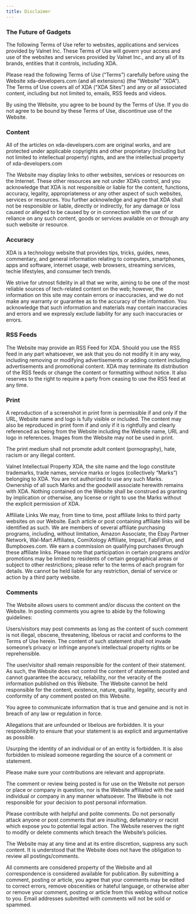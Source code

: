 ```yaml
---
title: Disclaimer
---
```


### The Future of Gadgets

The following Terms of Use refer to websites, applications and services provided by Valnet Inc. These Terms of Use will govern your access and use of the websites and services provided by Valnet Inc., and any all of its brands, entities that it controls, including XDA.

Please read the following Terms of Use (“Terms”) carefully before using the Website xda-developers.com (and all extensions) (the “Website” “XDA”). The Terms of Use covers all of XDA (“XDA Sites”) and any or all associated content, including but not limited to, emails, RSS feeds and videos.

By using the Website, you agree to be bound by the Terms of Use. If you do not agree to be bound by these Terms of Use, discontinue use of the Website.

### Content

All of the articles on xda-developers.com are original works, and are protected under applicable copyrights and other proprietary (including but not limited to intellectual property) rights, and are the intellectual property of xda-developers.com

The Website may display links to other websites, services or resources on the Internet. These other resources are not under XDA’s control, and you acknowledge that XDA is not responsible or liable for the content, functions, accuracy, legality, appropriateness or any other aspect of such websites, services or resources. You further acknowledge and agree that XDA shall not be responsible or liable, directly or indirectly, for any damage or loss caused or alleged to be caused by or in connection with the use of or reliance on any such content, goods or services available on or through any such website or resource.

### Accuracy

XDA is a technology website that provides tips, tricks, guides, news, commentary, and general information relating to computers, smartphones, apps and software, internet usage, web browsers, streaming services, techie lifestyles, and consumer tech trends.

We strive for utmost fidelity in all that we write, aiming to be one of the most reliable sources of tech-related content on the web; however, the information on this site may contain errors or inaccuracies, and we do not make any warranty or guarantee as to the accuracy of the information. You acknowledge that such information and materials may contain inaccuracies and errors and we expressly exclude liability for any such inaccuracies or errors.

### RSS Feeds

The Website may provide an RSS Feed for XDA. Should you use the RSS feed in any part whatsoever, we ask that you do not modify it in any way, including removing or modifying advertisements or adding content including advertisements and promotional content. XDA may terminate its distribution of the RSS feeds or change the content or formatting without notice. It also reserves to the right to require a party from ceasing to use the RSS feed at any time.

### Print

A reproduction of a screenshot in print form is permissible if and only if the URL, Website name and logo is fully visible or included. The content may also be reproduced in print form if and only if it is rightfully and clearly referenced as being from the Website including the Website name, URL and logo in references. Images from the Website may not be used in print.

The print medium shall not promote adult content (pornography), hate, racism or any illegal content.

Valnet Intellectual Property
XDA, the site name and the logo constitute trademarks, trade names, service marks or logos (collectively “Marks”) belonging to XDA. You are not authorized to use any such Marks. Ownership of all such Marks and the goodwill associate herewith remains with XDA. Nothing contained on the Website shall be construed as granting by implication or otherwise, any license or right to use the Marks without the explicit permission of XDA.

Affiliate Links
We may, from time to time, post affiliate links to third party websites on our Website. Each article or post containing affiliate links will be identified as such. We are members of several affiliate purchasing programs, including, without limitation, Amazon Associate, the Ebay Partner Network, Wal-Mart Affiliates, ComiXology Affiliate, Impact, FabFitFun, and Bumpboxes.com. We earn a commission on qualifying purchases through these affiliate links. Please note that participation in certain programs and/or promotions may be limited to residents of certain geographical areas or subject to other restrictions; please refer to the terms of each program for details. We cannot be held liable for any restriction, denial of service or action by a third party website.

### Comments
The Website allows users to comment and/or discuss the content on the Website. In posting comments you agree to abide by the following guidelines:

Users/visitors may post comments as long as the content of such comment is not illegal, obscene, threatening, libelous or racist and conforms to the Terms of Use herein. The content of such statement shall not invade someone’s privacy or infringe anyone’s intellectual property rights or be reprehensible.

The user/visitor shall remain responsible for the content of their statement. As such, the Website does not control the content of statements posted and cannot guarantee the accuracy, reliability, nor the veracity of the information published on this Website. The Website cannot be held responsible for the content, existence, nature, quality, legality, security and conformity of any comment posted on this Website.

You agree to communicate information that is true and genuine and is not in breach of any law or regulation in force.

Allegations that are unfounded or libelous are forbidden. It is your responsibility to ensure that your statement is as explicit and argumentative as possible.

Usurping the identity of an individual or of an entity is forbidden. It is also forbidden to mislead someone regarding the source of a comment or statement.

Please make sure your contributions are relevant and appropriate.

The comment or review being posted is for use on the Website not person or place or company in question, nor is the Website affiliated with the said individual or company in any manner whatsoever. The Website is not responsible for your decision to post personal information.

Please contribute with helpful and polite comments. Do not personally attack anyone or post comments that are insulting, defamatory or racist which expose you to potential legal action. The Website reserves the right to modify or delete comments which breach the Website’s policies.

The Website may at any time and at its entire discretion, suppress any such content. It is understood that the Website does not have the obligation to review all postings/comments.

All comments are considered property of the Website and all correspondence is considered available for publication. By submitting a comment, posting or article, you agree that your comments may be edited to correct errors, remove obscenities or hateful language, or otherwise alter or remove your comment, posting or article from this weblog without notice to you. Email addresses submitted with comments will not be sold or spammed.